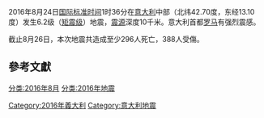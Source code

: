 {{noteTA|G1=Earthquake}}
{{expand|time=2016-08-24T06:04:58+00:00}}
{{Infobox earthquake
|title = 2016年義大利中部地震
|image = 
|image alt = 
|caption = 
|map = Shakemap Earthquake 24 Aug 2016 Italy.jpg
|map alt = USGS [[shakemap|shakemap]] of the earthquake.<ref name="usgs">{{cite web|url=http://earthquake.usgs.gov/earthquakes/eventpage/us10006g7d|title=M6.2  - 10km SE of Norcia, Italy|publisher=[[United_States_Geological_Survey|United States Geological Survey]]|date=2016-08-24|accessdate=2016-08-24|archive-date=2016-09-02|archive-url=https://web.archive.org/web/20160902134446/http://earthquake.usgs.gov/earthquakes/eventpage/us10006g7d|dead-url=no}}</ref>
| map2        = {{Location map|Italy|alt=義大利地圖|lat_deg=42.714|lon_deg=13.172|mark=Bullseye1.png|marksize=40|float=center|caption=}}
|image name =
|date = {{Start date|df=yes|2016|8|24}}
|origintime = {{tooltip|01:36:33 UTC|03:36:33 CEST}}<ref name=usgs />
|duration = 
|magnitude = 6.2 [[矩震級|M<sub>w</sub>]]<ref name="usgs" />
|depth = {{convert|10|km|abbr=on}}<ref name="usgs" />
|location = {{Coord|42.714|N|13.172|E|display=title, inline}}<ref name=usgs />
|fault = 
|type = 
|countries affected = [[義大利|義大利]]
|damage = 
|intensity = [[麥加利地震烈度|IX (''強烈'')]]<ref name=usgs />
|landslide = 
|aftershocks = 
|casualties = 至少296死<ref>{{cite web |url=http://www.meteoweb.eu/2016/09/sisma-individuato-corpo-ragazzo-afghano-ad-amatrice/738829/ |title=Terremoto: trovato l’ultimo disperso, bilancio definitivo è di 296 morti |publisher=meteoweb.eu |date=2016年9月4日 |accessdate=2016年9月5日 |archive-date=2016年9月5日 |archive-url=https://web.archive.org/web/20160905141654/http://www.meteoweb.eu/2016/09/sisma-individuato-corpo-ragazzo-afghano-ad-amatrice/738829/ |dead-url=no }}{{it}}</ref>388傷（截止2016年9月4日）
}}
2016年8月24日[[国际标准时间|国际标准时间]]1时36分在[[意大利|意大利]]中部（北纬42.70度，东经13.10度）发生6.2级（[[矩震级|矩震级]]）地震，[[震源|震源]]深度10千米。意大利首都[[罗马|罗马]]有强烈震感。

截止8月26日，本次地震共造成至少296人死亡，388人受傷。

==參考文獻==
{{reflist}}
{{wikinews|義大利中部大地震至少290人死 小鎮幾乎被夷為平地}}
{{2016年地震}}
{{意大利地震}}
[[分类:2016年8月|分类:2016年8月]]
[[分类:2016年地震|分类:2016年地震]]
[[Category:2016年義大利|Category:2016年義大利]]
[[Category:意大利地震|Category:意大利地震]]